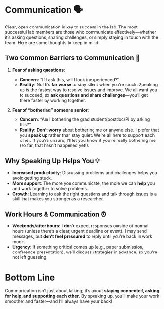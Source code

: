 # Communication 🗣️ {.unnumbered}

Clear, open communication is key to success in the lab. The most successful lab members are those who communicate effectively—whether it's asking questions, sharing challenges, or simply staying in touch with the team. Here are some thoughts to keep in mind:

## Two Common Barriers to Communication 🚧

1. **Fear of asking questions**:

   * **Concern**: "If I ask this, will I look inexperienced?"
   * **Reality**: No! It’s **far worse** to stay silent when you're stuck. Speaking up is the fastest way to resolve issues and improve. We all want you to succeed, so **ask questions and share challenges**—you’ll get there faster by working together.

2. **Fear of "bothering" someone senior**:

   * **Concern**: "Am I bothering the grad student/postdoc/PI by asking this?"
   * **Reality**: **Don’t worry** about bothering me or anyone else. I prefer that you **speak up** rather than stay quiet. We’re all here to support each other. If you're unsure, I'll let you know if you’re really bothering me (so far, that hasn't happened yet!).

## Why Speaking Up Helps You 💡

* **Increased productivity**: Discussing problems and challenges helps you avoid getting stuck.
* **More support**: The more you communicate, the more we can **help** you and work together to solve problems.
* **Growth**: Learning to ask the right questions and talk through issues is a skill that makes you stronger as a researcher.

## Work Hours & Communication ⏰

* **Weekends/after hours**: I **don’t** expect responses outside of normal hours (unless there's a clear, urgent deadline or event). I may send messages, but **don’t feel pressured** to reply until you're back in work mode.
* **Urgency**: If something critical comes up (e.g., paper submission, conference presentation), we’ll discuss strategies in advance, so you’re not left guessing.

# Bottom Line

Communication isn't just about talking; it's about **staying connected, asking for help, and supporting each other**. By speaking up, you'll make your work smoother and faster—and I’ll always have your back!
